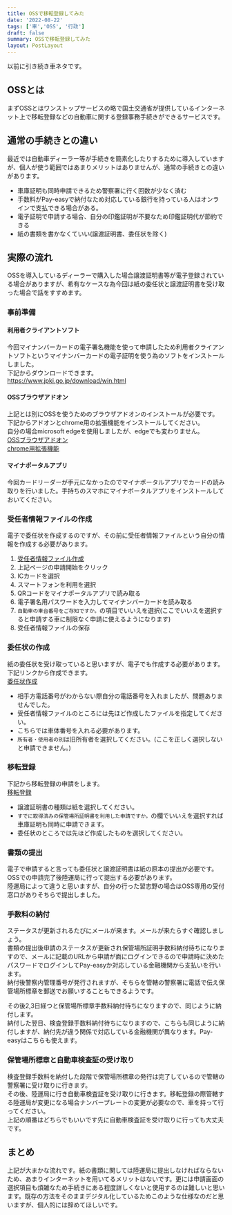 ```yaml
---
title: OSSで移転登録してみた
date: '2022-08-22'
tags: ['車','OSS', '行政']
draft: false
summary: OSSで移転登録してみた
layout: PostLayout
---
```


以前に引き続き車ネタです。

## OSSとは

まずOSSとはワンストップサービスの略で国土交通省が提供しているインターネット上で移転登録などの自動車に関する登録事務手続きができるサービスです。  

## 通常の手続きとの違い

最近では自動車ディーラー等が手続きを簡素化したりするために導入していますが、個人が使う範囲ではあまりメリットはありませんが、通常の手続きとの違いがあります。

- 車庫証明も同時申請できるため警察署に行く回数が少なく済む
- 手数料がPay-easyで納付なため対応している銀行を持っている人はオンラインで支払できる場合がある。
- 電子証明で申請する場合、自分の印鑑証明が不要なため印鑑証明代が節約できる
- 紙の書類を書かなくていい(譲渡証明書、委任状を除く)

## 実際の流れ

OSSを導入しているディーラーで購入した場合譲渡証明書等が電子登録されている場合がありますが、希有なケースな為今回は紙の委任状と譲渡証明書を受け取った場合で話をすすめます。

### 事前準備

#### 利用者クライアントソフト

今回マイナンバーカードの電子署名機能を使って申請したため利用者クライアントソフトというマイナンバーカードの電子証明を使う為のソフトをインストールしました。  
下記からダウンロードできます。  
<https://www.jpki.go.jp/download/win.html>

#### OSSブラウザアドオン

上記とは別にOSSを使うためのブラウザアドオンのインストールが必要です。  
下記からアドオンとchrome用の拡張機能をインストールしてください。  
自分の場合microsoft edgeを使用しましたが、edgeでも変わりません。  
[OSSブラウザアドオン](https://www.oss.mlit.go.jp/secure/beginner/jizen-junbi/pc-kankyou/add-on-kankyou-chrome/kyodaku-add-on/index.html)  
[chrome用拡張機能](https://chrome.google.com/webstore/detail/%E8%87%AA%E5%8B%95%E8%BB%8A%E4%BF%9D%E6%9C%89%E9%96%A2%E4%BF%82%E6%89%8B%E7%B6%9A%E3%83%AF%E3%83%B3%E3%82%B9%E3%83%88%E3%83%83%E3%83%97%E3%82%B5%E3%83%BC%E3%83%93%E3%82%B9%E3%83%96%E3%83%A9%E3%82%A6%E3%82%B6%E3%83%97%E3%83%A9/medknhfnoeebjofagappbmbpcgeffpca?hl=ja)

#### マイナポータルアプリ

今回カードリーダーが手元になかったのでマイナポータルアプリでカードの読み取りを行いました。手持ちのスマホにマイナポータルアプリをインストールしておいてください。

### 受任者情報ファイルの作成

電子で委任状を作成するのですが、その前に受任者情報ファイルという自分の情報を作成する必要があります。  

1. [受任者情報ファイル作成](https://www.oss.mlit.go.jp/secure/tetsuduki/principal/kyodaku-junin/index.html#)
2. 上記ページの申請開始をクリック
3. ICカードを選択
4. スマートフォンを利用を選択
5. QRコードをマイナポータルアプリで読み取る
6. 電子署名用パスワードを入力してマイナンバーカードを読み取る
7. `自動車の車台番号をご存知ですか。`の項目でいいえを選択(ここでいいえを選択すると申請する車に制限なく申請に使えるようになります)
8. 受任者情報ファイルの保存

### 委任状の作成

紙の委任状を受け取っていると思いますが、電子でも作成する必要があります。  
下記リンクから作成できます。  
[委任状作成](https://www.oss.mlit.go.jp/secure/tetsuduki/principal/sentaku-inin/kyodaku-inin2/index.html#)

- 相手方電話番号がわからない際自分の電話番号を入れましたが、問題ありませんでした。
- 受任者情報ファイルのところには先ほど作成したファイルを指定してください。
- こちらでは車体番号を入れる必要があります。
- `所有者・使用者の別`は旧所有者を選択してください。(ここを正しく選択しないと申請できません。)

### 移転登録

下記から移転登録の申請をします。  
[移転登録](https://www.oss.mlit.go.jp/secure/tetsuduki/principal/shinsei/kyodaku-iten/index.html#)

- 譲渡証明書の種類は紙を選択してください。
- `すでに取得済みの保管場所証明書を利用した申請ですか。`の欄でいいえを選択すれば車庫証明も同時に申請できます。
- 委任状のところでは先ほど作成したものを選択してください。

### 書類の提出

電子で申請すると言っても委任状と譲渡証明書は紙の原本の提出が必要です。  
OSSでの申請完了後陸運局に行って提出する必要があります。  
陸運局によって違うと思いますが、自分の行った習志野の場合はOSS専用の受付窓口がありそちらで提出しました。

### 手数料の納付

ステータスが更新されるたびにメールが来ます。メールが来たらすぐ確認しましょう。  
書類の提出後申請のステータスが更新され保管場所証明手数料納付待ちになりますので、メールに記載のURLから申請が面にログインできるので申請時に決めたパスワードでログインしてPay-easyか対応している金融機関から支払いを行います。  
納付後警察内管理番号が発行されますが、そちらを管轄の警察署に電話で伝え保管場所標章を郵送でお願いすることもできるようです。

その後2,3日経つと保管場所標章手数料納付待ちになりますので、同じように納付します。  
納付した翌日、検査登録手数料納付待ちになりますので、こちらも同じように納付しますが、納付先が違う関係で対応している金融機関が異なります。Pay-easyはこちらも使えます。

### 保管場所標章と自動車検査証の受け取り

検査登録手数料を納付した段階で保管場所標章の発行は完了しているので管轄の警察署に受け取りに行きます。  
その後、陸運局に行き自動車検査証を受け取りに行きます。移転登録の際管轄する陸運局が変更になる場合ナンバープレートの変更が必要なので、車を持って行ってください。  
上記の順番はどちらでもいいです先に自動車検査証を受け取りに行っても大丈夫です。

## まとめ

上記が大まかな流れです。紙の書類に関しては陸運局に提出しなければならないため、あまりインターネットを用いてるメリットはないです。更には申請画面の選択項目も煩雑なため手続きにある程度詳しくないと使用するのは難しいと思います。既存の方法をそのままデジタル化しているためこのような仕様なのだと思いますが、個人的には辞めてほしいです。

